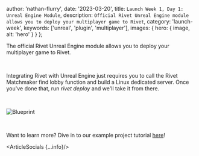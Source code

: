 
  author: 'nathan-flurry',
  date: '2023-03-20',
  title: `Launch Week 1, Day 1: Unreal Engine Module`,
  description: `Official Rivet Unreal Engine module allows you to deploy your multiplayer game to Rivet`,
  category: 'launch-week',
  keywords: ['unreal', 'plugin', 'multiplayer'], 
  images: {
    hero: {
      image,
      alt: 'hero'
    }
  }
};


The official Rivet Unreal Engine module allows you to deploy your multiplayer game to Rivet.

‍

Integrating Rivet with Unreal Engine just requires you to call the Rivet Matchmaker find lobby function and build a Linux dedicated server. Once you've done that, run _rivet deploy_ and we'll take it from there.

‍

<Image src={imgBlueprint} alt='Blueprint' />

‍

Want to learn more? Dive in to our example project tutorial [here](/docs/unreal/tutorials/crash-course)!

<ArticleSocials {...info}/>
